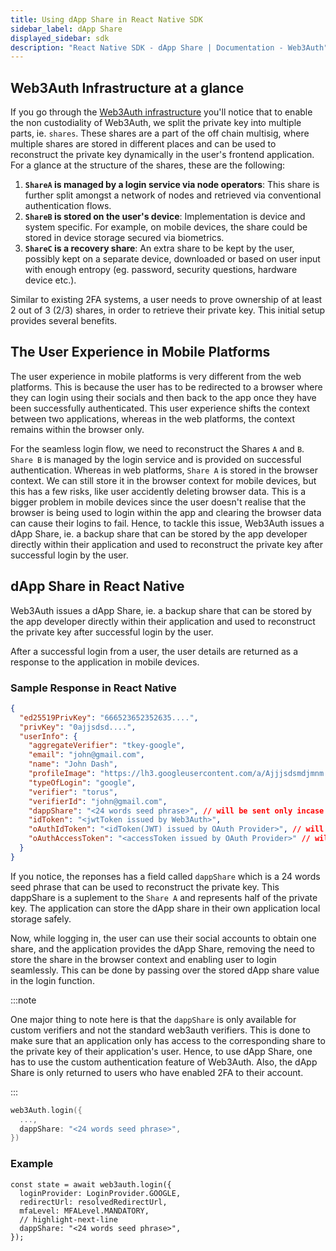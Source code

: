 ```yaml
---
title: Using dApp Share in React Native SDK
sidebar_label: dApp Share
displayed_sidebar: sdk
description: "React Native SDK - dApp Share | Documentation - Web3Auth"
---
```


## Web3Auth Infrastructure at a glance

If you go through the [Web3Auth infrastructure](/infrastructure/key-management/) you'll notice that to enable the non custodiality of Web3Auth, we
split the private key into multiple parts, ie. `shares`. These shares are a part of the off chain multisig, where multiple shares are stored in
different places and can be used to reconstruct the private key dynamically in the user's frontend application. For a glance at the structure of the
shares, these are the following:

1. **`ShareA` is managed by a login service via node operators**: This share is further split amongst a network of nodes and retrieved via
   conventional authentication flows.
2. **`ShareB` is stored on the user's device**: Implementation is device and system specific. For example, on mobile devices, the share could be
   stored in device storage secured via biometrics.
3. **`ShareC` is a recovery share**: An extra share to be kept by the user, possibly kept on a separate device, downloaded or based on user input with
   enough entropy (eg. password, security questions, hardware device etc.).

Similar to existing 2FA systems, a user needs to prove ownership of at least 2 out of 3 (2/3) shares, in order to retrieve their private key. This
initial setup provides several benefits.

## The User Experience in Mobile Platforms

The user experience in mobile platforms is very different from the web platforms. This is because the user has to be redirected to a browser where
they can login using their socials and then back to the app once they have been successfully authenticated. This user experience shifts the context
between two applications, whereas in the web platforms, the context remains within the browser only.

For the seamless login flow, we need to reconstruct the Shares `A` and `B`. `Share B` is managed by the login service and is provided on successful
authentication. Whereas in web platforms, `Share A` is stored in the browser context. We can still store it in the browser context for mobile devices,
but this has a few risks, like user accidently deleting browser data. This is a bigger problem in mobile devices since the user doesn't realise that
the browser is being used to login within the app and clearing the browser data can cause their logins to fail. Hence, to tackle this issue, Web3Auth
issues a dApp Share, ie. a backup share that can be stored by the app developer directly within their application and used to reconstruct the private
key after successful login by the user.

## dApp Share in React Native

Web3Auth issues a dApp Share, ie. a backup share that can be stored by the app developer directly within their application and used to reconstruct the
private key after successful login by the user.

After a successful login from a user, the user details are returned as a response to the application in mobile devices.

### Sample Response in React Native

```json
{
  "ed25519PrivKey": "666523652352635....",
  "privKey": "0ajjsdsd....",
  "userInfo": {
    "aggregateVerifier": "tkey-google",
    "email": "john@gmail.com",
    "name": "John Dash",
    "profileImage": "https://lh3.googleusercontent.com/a/Ajjjsdsmdjmnm...",
    "typeOfLogin": "google",
    "verifier": "torus",
    "verifierId": "john@gmail.com",
    "dappShare": "<24 words seed phrase>", // will be sent only incase of custom verifiers
    "idToken": "<jwtToken issued by Web3Auth>",
    "oAuthIdToken": "<idToken(JWT) issued by OAuth Provider>", // will be sent only incase of custom verifiers
    "oAuthAccessToken": "<accessToken issued by OAuth Provider>" // will be sent only incase of custom verifiers
  }
}
```

If you notice, the reponses has a field called `dappShare` which is a 24 words seed phrase that can be used to reconstruct the private key. This
dappShare is a suplement to the `Share A` and represents half of the private key. The application can store the dApp share in their own application
local storage safely.

Now, while logging in, the user can use their social accounts to obtain one share, and the application provides the dApp Share, removing the need to
store the share in the browser context and enabling user to login seamlessly. This can be done by passing over the stored dApp share value in the
login function.

:::note

One major thing to note here is that the `dappShare` is only available for custom verifiers and not the standard web3auth verifiers. This is done to
make sure that an application only has access to the corresponding share to the private key of their application's user. Hence, to use dApp Share, one
has to use the custom authentication feature of Web3Auth. Also, the dApp Share is only returned to users who have enabled 2FA to their account.

:::

```kotlin
web3Auth.login({
  ...,
  dappShare: "<24 words seed phrase>",
})
```

### Example

```tsx
const state = await web3auth.login({
  loginProvider: LoginProvider.GOOGLE,
  redirectUrl: resolvedRedirectUrl,
  mfaLevel: MFALevel.MANDATORY,
  // highlight-next-line
  dappShare: "<24 words seed phrase>",
});
```
